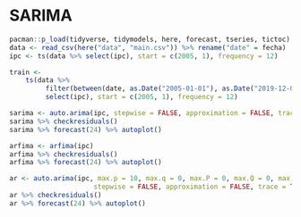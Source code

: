 # SARIMA

```r
pacman::p_load(tidyverse, tidymodels, here, forecast, tseries, tictoc)
data <- read_csv(here("data", "main.csv")) %>% rename("date" = fecha)
ipc <- ts(data %>% select(ipc), start = c(2005, 1), frequency = 12)
```

```r
train <- 
    ts(data %>% 
         filter(between(date, as.Date("2005-01-01"), as.Date("2019-12-02"))) %>% 
         select(ipc), start = c(2005, 1), frequency = 12)
```

```r
sarima <- auto.arima(ipc, stepwise = FALSE, approximation = FALSE, trace = TRUE)
sarima %>% checkresiduals()
sarima %>% forecast(24) %>% autoplot()
```

```r
arfima <- arfima(ipc)
arfima %>% checkresiduals()
arfima %>% forecast(24) %>% autoplot()
```

```r
ar <- auto.arima(ipc, max.p = 10, max.q = 0, max.P = 0, max.Q = 0, max.d = 0, max.D = 0,
                     stepwise = FALSE, approximation = FALSE, trace = TRUE)
ar %>% checkresiduals()
ar %>% forecast(24) %>% autoplot()
```
